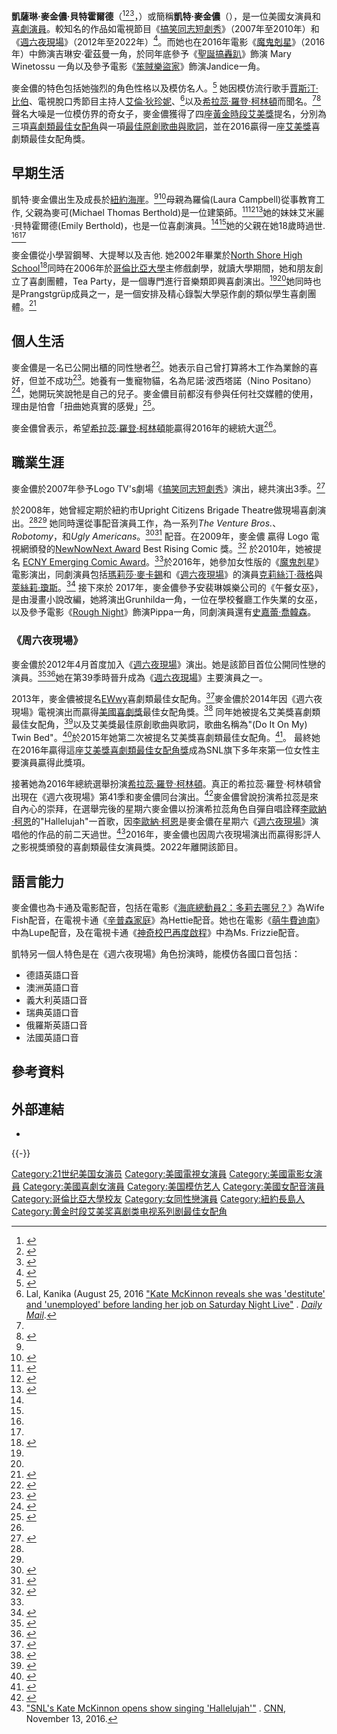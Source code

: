 {{noteTA
|G1=Show
|G2=Movie
|1=zh-cn:凯特; zh-tw:凱特; zh-hk:姬蒂;
|2=zh-cn:麦金侬; zh-tw:麥金儂; zh-hk:麥堅倫;
|3=zh-cn:贝特霍尔德; zh-tw:貝特霍爾德; zh-hk:畢浩;
}}
{{Infobox entertainer
| type = 女演員
| name = 凱特·麥金儂
| foreignname = {{lang|en|Kate McKinnon}}
| image= Kate McKinnon 2018 (cropped).jpg
| imagesize =
| caption = 2018年的麥金儂
| birth_name = 凱薩琳·麥金儂·貝特霍爾德<br>（{{lang|en|Kathryn McKinnon Berthold}}）<ref name="columbia"/><ref name="newsday"/><ref name="newsday long island yearbook"/>
| birth_date = {{birth date and age|1984|1|6}}
| birth_place = 美國[[紐約州|紐約州]][[納蘇縣_(紐約州)|納蘇縣]]{{link-en|海崖 (紐約)|Sea Cliff, New York|海崖}}
| religion = 
| 职业 = [[演員|演員]]、[[喜劇演員|喜劇演員]]
| alma_mater = [[哥倫比亞大學|哥倫比亞大學]]
| yearsactive = 2006年至今
| emmyawards = '''喜劇類最佳女配角獎'''<br />2016年 《[[週六夜現場|週六夜現場]]》<br />2017年 《週六夜現場》
}}
'''凱薩琳·麥金儂·貝特霍爾德'''（{{lang-en|Kathryn McKinnon Berthold}}<ref name="columbia">{{cite news|url=http://www.college.columbia.edu/cct_archive/mar_apr07/features2.php|newspaper=Columbia College Today|title=One Funny Voice at a Time|first=Yelena|last=Shuster|date=March–April 2007|accessdate=2012-05-20|deadurl=yes|archiveurl=https://web.archive.org/web/20121219133735/http://www.college.columbia.edu/cct_archive/mar_apr07/features2.php|archivedate=2012-12-19}}</ref><ref name="newsday">{{cite news|url=http://www.newsday.com/entertainment/tv/kate-mckinnon-joining-snl-cast-1.3632680|title=Kate McKinnon joining 'SNL' cast|accessdate=2012-05-20|newspaper=Newsday|first=Verne|last=Gay|date=2012-03-29|archive-date=2018-08-12|archive-url=https://web.archive.org/web/20180812105607/https://www.newsday.com/entertainment/tv/kate-mckinnon-joining-snl-cast-1.3632680|dead-url=no}}</ref><ref name="newsday long island yearbook">{{cite news |url=http://www.newsday.com/long-island/towns/long-island-celebrity-yearbook-pictures-the-2000s-1.8839584 |title=Long Island celebrity yearbook pictures: The 2000s |accessdate=2016-04-03 |newspaper=Newsday |date=2014-07-19 |deadurl=yes |archiveurl=https://web.archive.org/web/20140727060345/http://www.newsday.com/long-island/towns/long-island-celebrity-yearbook-pictures-the-2000s-1.8839584 |archivedate=2014-07-27 }}</ref>，{{bd|1984年|1月6日}}）或簡稱'''凱特·麥金儂'''（{{lang-en|Kate McKinnon}}），是一位美國女演員和[[喜劇演員|喜劇演員]]。較知名的作品如電視節目《[[搞笑同志短劇秀|搞笑同志短劇秀]]》（2007年至2010年）和《[[週六夜現場|週六夜現場]]》（2012年至2022年）<ref>{{cite web|title=Cast Bios: Kate McKinnon|url=http://www.nbc.com/saturday-night-live/bios/kate-mckinnon_37.shtml|publisher=NBC.com|accessdate=2012-04-16|deadurl=yes|archiveurl=https://web.archive.org/web/20120410034102/http://www.nbc.com/saturday-night-live/bios/kate-mckinnon_37.shtml|archivedate=2012-04-10}}</ref>。而她也在2016年電影《[[魔鬼剋星_(2016年電影)|魔鬼剋星]]》（2016年）中飾演吉琳安·霍茲曼一角，於同年底參予《[[聖誕搞轟趴|聖誕搞轟趴]]》飾演 Mary Winetossu 一角以及參予電影《[[笨賊樂盜家|笨賊樂盜家]]》飾演Jandice一角。

麥金儂的特色包括她強烈的角色性格以及模仿名人。<ref name="theweek.com">{{cite news|title=Kate McKinnon: Who is SNL's first open lesbian cast member?|url=http://theweek.com/article/index/226280/kate-mckinnon-who-is-snls-first-openly-lesbian-cast-member|accessdate=2012-04-04|newspaper=The Week|date=2012-03-30|archive-date=2012-04-04|archive-url=https://web.archive.org/web/20120404014940/http://theweek.com/article/index/226280/kate-mckinnon-who-is-snls-first-openly-lesbian-cast-member|dead-url=no}}</ref> 她因模仿流行歌手[[賈斯汀·比伯|賈斯汀·比伯]]、電視脫口秀節目主持人[[艾倫·狄珍妮|艾倫·狄珍妮]]、<ref name=Ellen>Lal, Kanika (August 25, 2016 
[http://www.dailymail.co.uk/tvshowbiz/article-3759028/Kate-McKinnon-reveals-destitute-unemployed-landing-job-Saturday-Night-Live.html "Kate McKinnon reveals she was 'destitute' and 'unemployed' before landing her job on Saturday Night Live"] {{Wayback|url=http://www.dailymail.co.uk/tvshowbiz/article-3759028/Kate-McKinnon-reveals-destitute-unemployed-landing-job-Saturday-Night-Live.html |date=20161010110349 }}. ''[[Daily_Mail|Daily Mail]]''.</ref>以及[[希拉蕊·羅登·柯林頓|希拉蕊·羅登·柯林頓]]而聞名。<ref name=Ellen/><ref name=CNN>{{cite web|work=[[CNN|CNN]]|title='Saturday Night Live' takes on Hillary Clinton email controversy|first=Henry|last=Hanks|date=2015-03-09|url=http://edition.cnn.com/2015/03/08/entertainment/hillary-clinton-emails-snl-feat/|access-date=2017-01-08|archive-date=2020-09-25|archive-url=https://web.archive.org/web/20200925013720/https://edition.cnn.com/2015/03/08/entertainment/hillary-clinton-emails-snl-feat/}}</ref>聲名大噪是一位模仿界的奇女子，麥金儂獲得了四座[[黃金時段艾美獎|黃金時段艾美獎]]提名，分別為三項[[黃金時段艾美獎喜劇類最佳女配角|喜劇類最佳女配角]]與一項[[黃金時段艾美獎最佳原創歌曲與歌詞|最佳原創歌曲與歌詞]]，並在2016贏得一座[[艾美獎|艾美獎]]喜劇類最佳女配角獎。

==早期生活==
凱特·麥金儂出生及成長於[[紐約|紐約]][[海崖|海崖]]。<ref name="columbia"/><ref name="SNL Bios">{{cite web|title=Kate McKinnon Bio Repertory Player Saturday Night Live NBC|url=http://www.nbc.com/saturday-night-live/about/bio/cast/kate-mckinnon/700159|accessdate=2014-01-20|deadurl=yes|archiveurl=https://web.archive.org/web/20140126150320/http://www.nbc.com/saturday-night-live/about/bio/cast/kate-mckinnon/700159/|archivedate=2014-01-26}}</ref>母親為羅倫(Laura Campbell)從事教育工作, 父親為麥可(Michael Thomas Berthold)是一位建築師。<ref>{{cite web |url=http://www.college.columbia.edu/cct_archive/mar_apr07/features2.php |title=Columbia College Today |publisher=College.columbia.edu |date=2008-06-18 |accessdate=2014-02-18 |deadurl=yes |archiveurl=https://web.archive.org/web/20121219133735/http://www.college.columbia.edu/cct_archive/mar_apr07/features2.php |archivedate=2012-12-19 }}</ref><ref name="father">{{cite web |url=http://www.antonnews.com/glencoverecordpilot/2002/02/01/obituaries/ |title=Obituaries |publisher=Antonnews.com |date= |accessdate=2014-02-18 |deadurl=yes |archiveurl=https://web.archive.org/web/20081203003250/http://www.antonnews.com/glencoverecordpilot/2002/02/01/obituaries/ |archivedate=2008-12-03 }}</ref><ref name="long island">{{cite web |author=Marcelle S. Fischler |url=http://www.nytimes.com/2000/05/14/nyregion/long-island-journal-impossibly-appealing-views-of-main-street.html?pagewanted=all&src=pm |title=LONG ISLAND JOURNAL; Impossibly Appealing Views of Main Street - New York Times |location=Long Island (Ny) |publisher=Nytimes.com |date=2000-05-14 |accessdate=2014-02-18 |archive-date=2014-03-02 |archive-url=https://web.archive.org/web/20140302193434/http://www.nytimes.com/2000/05/14/nyregion/long-island-journal-impossibly-appealing-views-of-main-street.html?pagewanted=all&src=pm |dead-url=no }}</ref>她的妹妹艾米麗·貝特霍爾德(Emily Berthold)，也是一位喜劇演員。<ref name="columbia"/><ref name="long island"/>她的父親在她18歲時過世. <ref name="columbia"/><ref name="father"/>

麥金儂從小學習鋼琴、大提琴以及吉他. 她2002年畢業於[[North_Shore_High_School_(New_York)|North Shore High School]]<ref>{{cite web |url=http://www.newsday.com/entertainment/celebrities/kate-mckinnon-returning-to-north-shore-high-school-for-fundraiser-1.5364913 |title=Kate McKinnon returning to North Shore High School for fundraiser |publisher=Newsday |date=2013-05-29 |accessdate=2014-02-18 |archive-date=2013-06-21 |archive-url=https://web.archive.org/web/20130621180444/http://www.newsday.com/entertainment/celebrities/kate-mckinnon-returning-to-north-shore-high-school-for-fundraiser-1.5364913 |dead-url=no }}</ref>同時在2006年於[[哥倫比亞大學|哥倫比亞大學]]主修戲劇學，就讀大學期間，她和朋友創立了喜劇團體，Tea Party，是一個專門進行音樂類即興喜劇演出。<ref name="columbia"/><ref name="newsday" />她同時也是Prangstgrüp成員之一，是一個安排及精心錄製大學惡作劇的類似學生喜劇團體。<ref>{{cite web |url=http://columbiaspectator.com/spectrum/2014/11/19/spectrum-investigates-club-graveyard |title=Spectrum investigates: The club graveyard |last1=Matlow |first1=Orli |date=2014-11-19 |website=[[Columbia_Daily_Spectator|Columbia Daily Spectator]] |access-date=2016-09-25 |quote="Also a former fixture of the comedy scene is the dearly departed Prangstgrüp, which staged pranks and performances, kind of like Improv Everywhere. Kate 'McKinnon' Berthold of SNL was a member." |archive-date=2016-10-10 |archive-url=https://web.archive.org/web/20161010232553/http://columbiaspectator.com/spectrum/2014/11/19/spectrum-investigates-club-graveyard |dead-url=no }}</ref>

==個人生活==
麥金儂是一名已公開出櫃的同性戀者<ref>{{Cite web |url=http://theweek.com/articles/476803/kate-mckinnon-who-snls-first-openly-lesbian-cast-member |title=存档副本 |accessdate=2016-07-28 |archive-date=2016-07-23 |archive-url=https://web.archive.org/web/20160723200435/http://theweek.com/articles/476803/kate-mckinnon-who-snls-first-openly-lesbian-cast-member |dead-url=no }}</ref>。她表示自己曾打算將木工作為業餘的喜好，但並不成功<ref>{{Cite web |url=http://www.vulture.com/2016/07/kate-mckinnons-diy-hobby-ruined-her-cats-life.html |title=存档副本 |accessdate=2016-07-28 |archive-date=2016-07-17 |archive-url=https://web.archive.org/web/20160717190815/http://www.vulture.com/2016/07/kate-mckinnons-diy-hobby-ruined-her-cats-life.html |dead-url=no }}</ref>。她養有一隻寵物貓，名為尼諾·波西塔諾（Nino Positano）<ref name="NYT Magazine">{{Cite web |url=http://www.nytimes.com/2015/09/20/magazine/kate-mckinnon-hates-letting-her-hair-down.html |title=存档副本 |accessdate=2016-07-28 |archive-date=2016-09-21 |archive-url=https://web.archive.org/web/20160921174904/http://www.nytimes.com/2015/09/20/magazine/kate-mckinnon-hates-letting-her-hair-down.html |dead-url=no }}</ref>，她開玩笑說牠是自己的兒子。麥金儂目前都沒有參與任何社交媒體的使用，理由是怕會「扭曲她真實的感覺」<ref>{{Cite web |url=https://www.youtube.com/watch?v=ETKNKbi3KhY&feature=youtu.be&t=23m19s |title=存档副本 |accessdate=2016-07-28 |archive-date=2017-04-13 |archive-url=https://web.archive.org/web/20170413091454/https://www.youtube.com/watch?v=ETKNKbi3KhY&feature=youtu.be&t=23m19s |dead-url=no }}</ref>。

麥金儂曾表示，希望[[希拉蕊·羅登·柯林頓|希拉蕊·羅登·柯林頓]]能贏得2016年的總統大選<ref name="NYT Magazine"/>。

==職業生涯==
麥金儂於2007年參予Logo TV's劇場《[[搞笑同志短劇秀|搞笑同志短劇秀]]》演出，總共演出3季。<ref name="huffington">{{cite news|last=McGlynn|first=Katla|title=Kate McKinnon Joining 'SNL' As Featured Player|url=http://www.huffingtonpost.com/2012/03/29/kate-mckinnon-snl-featured-player_n_1387549.html|newspaper=Huffington Post|accessdate=2012-04-04|date=2012-03-29|archive-date=2012-04-01|archive-url=https://web.archive.org/web/20120401062714/http://www.huffingtonpost.com/2012/03/29/kate-mckinnon-snl-featured-player_n_1387549.html|dead-url=no}}</ref>

於2008年，她曾經定期於紐約市Upright Citizens Brigade Theatre做現場喜劇演出。<ref name="huffington"/><ref name="UCBT"/> 她同時還從事配音演員工作，為一系列'' The Venture Bros. ''、 '' Robotomy ''，和'' Ugly Americans ''。<ref name="UCBT">{{cite web|title=Kate Mckinnon|url=http://newyork.ucbtheatre.com/talent/view/9402|publisher=Upright Citizens Brigade Theatre|accessdate=2012-04-04|archive-date=2014-10-12|archive-url=https://web.archive.org/web/20141012064315/http://newyork.ucbtheatre.com/talent/view/9402|dead-url=yes}}</ref><ref name="EW">{{cite news|last=Vary|first=Adam B.|title=Kate McKinnon to join 'Saturday Night Live'|url=http://insidetv.ew.com/2012/03/30/snl-kate-mckinnon/|accessdate=2012-04-04|newspaper=Entertainment Weekly|date=2012-03-30|archive-date=2012-04-01|archive-url=https://web.archive.org/web/20120401183736/http://insidetv.ew.com/2012/03/30/snl-kate-mckinnon/|dead-url=yes}}</ref> 配音。在2009年，麥金儂 贏得 Logo 電視網頒發的[[NewNowNext_Awards|NewNowNext Award]] Best Rising Comic 獎。<ref>{{cite web|last=Warn|first=Sarah|title=2009 NewNowNext Awards|url=http://www.afterellen-q5.mtvi.com/people/2009/5/nnn-awards-red-carpet-photos|publisher=AfterEllen|accessdate=2012-04-04|date=2009-05-21|deadurl=yes|archiveurl=https://archive.is/20120719163222/http://www.afterellen-q5.mtvi.com/people/2009/5/nnn-awards-red-carpet-photos|archivedate=2012-07-19}}</ref>  於2010年，她被提名 [[ECNY_Awards|ECNY Emerging Comic Award]]。<ref name="huffington"/>於2016年，她參加女性版的《[[魔鬼剋星_(2016年電影)|魔鬼剋星]]》電影演出，同劇演員包括[[瑪莉莎·麥卡錫|瑪莉莎·麥卡錫]]和《[[週六夜現場|週六夜現場]]》的演員[[克莉絲汀·薇格|克莉絲汀·薇格]]與[[萊絲莉·瓊斯|萊絲莉·瓊斯]]。<ref>{{cite web|last=Warn|first=Sarah|title="GHOSTBUSTERS" Reboot Adds Cast, Release Date|url=http://www.fangoria.com/new/ghostbusters-reboot-adds-cast-release-date/|publisher=Fangoria|accessdate=2012-04-04|date=2009-05-21|deadurl=yes|archiveurl=https://web.archive.org/web/20150131093735/http://www.fangoria.com/new/ghostbusters-reboot-adds-cast-release-date/|archivedate=2015-01-31}}</ref> 接下來於 2017年，麥金儂參予安裴琳娛樂公司的《午餐女巫》，是由漫畫小說改編，她將演出Grunhilda一角，一位在學校餐廳工作失業的女巫，以及參予電影《[[Rough_Night|Rough Night]]》飾演Pippa一角，同劇演員還有[[史嘉蕾·喬韓森|史嘉蕾·喬韓森]]。

===《周六夜現場》===
麥金儂於2012年4月首度加入《[[週六夜現場|週六夜現場]]》演出。她是該節目首位公開同性戀的演員。<ref name="shewired">{{cite news|last=Gilchrist|first=Tracy E.|title=SNL's First Out Lesbian Featured Player Kate McKinnon Makes Splash with Penelope Cruz Pantene Sketch|url=http://www.shewired.com/box-office/2012/04/08/snls-first-out-lesbian-featured-player-kate-mckinnon-makes-splash-penelope|accessdate=2012-04-10|newspaper=[[SheWired|SheWired]]|publisher=[[Here_Media|Here Media]]|date=2012-04-08|archive-date=2016-02-12|archive-url=https://web.archive.org/web/20160212165221/http://www.shewired.com/box-office/2012/04/08/snls-first-out-lesbian-featured-player-kate-mckinnon-makes-splash-penelope|dead-url=yes}}</ref><ref name=TW>{{cite web|url=http://theweek.com/articles/476803/kate-mckinnon-who-snls-first-openly-lesbian-cast-member|title=Kate McKinnon: Who is SNL's first openly lesbian cast member?|publisher=|website=[[The_Week|The Week]]|accessdate=2016-07-28|archive-date=2016-07-23|archive-url=https://web.archive.org/web/20160723200435/http://theweek.com/articles/476803/kate-mckinnon-who-snls-first-openly-lesbian-cast-member|dead-url=no}}</ref>她在第39季時晉升成為《[[週六夜現場|週六夜現場]]》主要演員之一。

2013年，麥金儂被提名[[Entertainment_Weekly#EWwy_Award|EWwy]]喜劇類最佳女配角。<ref>{{cite web |last=Bierly |first=Mandi |url=http://www.ew.com/gallery/ewwy-awards-2013-meet-your-10-winners/655997_best-supporting-actress-comedy |title=EWwy Awards 2013: Meet Your 10 Winners! |publisher=EW.com |date=2013-09-13 |accessdate=2015-06-22 |archive-date=2015-06-23 |archive-url=https://web.archive.org/web/20150623003812/http://www.ew.com/gallery/ewwy-awards-2013-meet-your-10-winners/655997_best-supporting-actress-comedy |dead-url=no }}</ref>麥金儂於2014年因《週六夜現場》電視演出而贏得[[美國喜劇獎|美國喜劇獎]]最佳女配角獎。<ref name="afterellen">{{cite web|url=http://www.afterellen.com/watch-now-kate-mckinnon-wins-american-comedy-award/05/2014|title=Watch now! Kate McKinnon wins American Comedy Award - AfterEllen.com|work=[[AfterEllen.com_and_TheBacklot.com|AfterEllen.com]]|last=Bendix|first=Trish|date=2014-05-09|accessdate=2014-07-11|archive-date=2014-07-15|archive-url=https://web.archive.org/web/20140715063622/http://www.afterellen.com/watch-now-kate-mckinnon-wins-american-comedy-award/05/2014/|dead-url=yes}}</ref> 同年她被提名艾美獎喜劇類最佳女配角，<ref name="huffpost">{{cite web|url=http://www.huffingtonpost.com/2014/07/10/emmy-nominations-2014_n_5571555.html|title=Emmy Nominations 2014: 'Breaking Bad,' 'Orange Is The New Black' Among Top Nominees|work=[[The_Huffington_Post|The Huffington Post]]|last=Jacobs|first=Matthew|date=2014-07-10|accessdate=2014-07-11|archive-date=2019-02-27|archive-url=https://web.archive.org/web/20190227065856/https://www.huffingtonpost.com/2014/07/10/emmy-nominations-2014_n_5571555.html|dead-url=no}}</ref>以及艾美獎最佳原創歌曲與歌詞，歌曲名稱為"(Do It On My) Twin Bed"。<ref>{{cite web|work=[[Emmy_Award|Emmys.com]]|url=http://www.emmys.com/bios/kate-mckinnon|title=Kate McKinnon|accessdate=2017-01-09|archive-date=2016-10-29|archive-url=https://web.archive.org/web/20161029160015/http://www.emmys.com/bios/kate-mckinnon|dead-url=no}}</ref>於2015年她第二次被提名艾美獎喜劇類最佳女配角。<ref>{{cite web|url= http://www.emmys.com/awards/nominees-winners/2015/outstanding-supporting-actress-in-a-comedy-series|title= 67th Emmy Awards Nominees and Winners|author= <!--Staff writer(s); no by-line.-->|date= |website= Emmys.com|publisher= |access-date= 2015-10-27|quote= |archive-date= 2015-10-22|archive-url= https://web.archive.org/web/20151022014019/http://www.emmys.com/awards/nominees-winners/2015/outstanding-supporting-actress-in-a-comedy-series|dead-url= no}}</ref>。 最終她在2016年贏得這座[[艾美獎喜劇類最佳女配角獎|艾美獎喜劇類最佳女配角獎]]成為SNL旗下多年來第一位女性主要演員贏得此獎項。

接著她為2016年總統選舉扮演[[希拉蕊·羅登·柯林頓|希拉蕊·羅登·柯林頓]]。真正的希拉蕊·羅登·柯林頓曾出現在《週六夜現場》第41季和麥金儂同台演出。<ref>{{cite web|url= http://www.ew.com/article/2015/10/04/hillary-clinton-snl-kate-mckinnon|title= Hillary Clinton mocks Donald Mysogynist during SNL appearance|last1= Rosen|first1= Christopher|last2= |first2= |date= 2015-10-04|website= [[Entertainment_Weekly|Entertainment Weekly]]|publisher= |access-date= 2015-10-27|quote= |archive-date= 2015-10-23|archive-url= https://web.archive.org/web/20151023134356/http://www.ew.com/article/2015/10/04/hillary-clinton-snl-kate-mckinnon|dead-url= no}}</ref>麥金儂曾說扮演希拉蕊是來自內心的崇拜，在選舉完後的星期六麥金儂以扮演希拉蕊角色自彈自唱詮釋[[李歐納·柯恩|李歐納·柯恩]]的"Hallelujah"一首歌，因[[李歐納·柯恩|李歐納·柯恩]]是麥金儂在星期六《[[週六夜現場|週六夜現場]]》演唱他的作品的前二天過世。<ref>[http://www.cnn.com/2016/11/13/entertainment/snl-kate-mckinnon/ "SNL's Kate McKinnon opens show singing 'Hallelujah'"] {{Wayback|url=http://www.cnn.com/2016/11/13/entertainment/snl-kate-mckinnon/ |date=20161118225434 }}. [[CNN|CNN]], November 13, 2016.</ref>2016年，麥金儂也因周六夜現場演出而贏得影評人之影視獎頒發的喜劇類最佳女演員獎。2022年離開該節目。

==語言能力==
麥金儂也為卡通及電影配音，包括在電影《[[海底總動員2：多莉去哪兒？|海底總動員2：多莉去哪兒？]]》為Wife Fish配音，在電視卡通《[[辛普森家庭|辛普森家庭]]》為Hettie配音。她也在電影《[[萌牛費迪南|萌牛費迪南]]》中為Lupe配音，及在電視卡通《[[神奇校巴再度啟程|神奇校巴再度啟程]]》中為Ms. Frizzie配音。

凱特另一個人特色是在《週六夜現場》角色扮演時，能模仿各國口音包括：
 
*德語英語口音
*澳洲英語口音
*義大利英語口音
*瑞典英語口音
*俄羅斯英語口音
*法國英語口音

==參考資料==
{{reflist|30em}}

==外部連結==
{{Commons category|Kate McKinnon}}
* {{IMDb name|0571952}}

{{-}}
{{黄金时段艾美奖最佳喜剧类电视系列剧女配角}}
{{Authority control}}
{{DEFAULTSORT:McKinnon, Kate}}

[[Category:21世纪美国女演员|Category:21世纪美国女演员]]
[[Category:美國電視女演員|Category:美國電視女演員]]
[[Category:美國電影女演員|Category:美國電影女演員]]
[[Category:美國喜劇女演員|Category:美國喜劇女演員]]
[[Category:美国模仿艺人|Category:美国模仿艺人]]
[[Category:美國女配音演員|Category:美國女配音演員]]
[[Category:哥倫比亞大學校友|Category:哥倫比亞大學校友]]
[[Category:女同性戀演員|Category:女同性戀演員]]
[[Category:紐約長島人|Category:紐約長島人]]
[[Category:黄金时段艾美奖喜剧类电视系列剧最佳女配角|Category:黄金时段艾美奖喜剧类电视系列剧最佳女配角]]